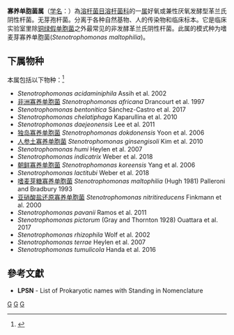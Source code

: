 {{Automatic taxobox
| taxon = Stenotrophomonas
| authority = Palleroni & Bsadbury，1993
| type species = 嗜麦芽寡养单胞菌<br>''Stenotrophomonas maltophilia''
| type species authority = (Hugh, 1981) Palleroni and Bradbury, 1993
}}
'''寡养单胞菌属'''（[[学名|学名]]：{{lang|la|''Stenotrophomonas''}}）為[[溶杆菌目|溶杆菌目]][[溶杆菌科|溶杆菌科]]的一[[属|属]]好氧或兼性厌氧发酵型革兰氏阴性杆菌。无芽孢杆菌。分离于各种自然基物、人的传染物和临床标本。它是临床实验室里除[[铜绿假单胞菌|铜绿假单胞菌]]之外最常见的非发酵革兰氏阴性杆菌。此属的模式种为嗜麦芽寡养单胞菌(''Stenotrophomonas maltophilia'')。

==下属物种==
本属包括以下物种：<ref>{{cite web |title=Stenotrophomonas Palleroni & Bradbury, 1993 |url=https://www.gbif.org/species/3222368 |website=GBIF}}</ref>
* ''Stenotrophomonas acidaminiphila'' Assih et al. 2002
* [[非洲寡养单胞菌|非洲寡养单胞菌]] ''Stenotrophomonas africana'' Drancourt et al. 1997
* ''Stenotrophomonas bentonitica'' Sánchez-Castro et al. 2017
* ''Stenotrophomonas chelatiphaga'' Kaparullina et al. 2010
* ''Stenotrophomonas daejeonensis'' Lee et al. 2011
* [[独岛寡养单胞菌|独岛寡养单胞菌]] ''Stenotrophomonas dokdonensis'' Yoon et al. 2006
* [[人参土寡养单胞菌|人参土寡养单胞菌]] ''Stenotrophomonas ginsengisoli'' Kim et al. 2010
* ''Stenotrophomonas humi'' Heylen et al. 2007
* ''Stenotrophomonas indicatrix'' Weber et al. 2018
* [[朝鲜寡养单胞菌|朝鲜寡养单胞菌]] ''Stenotrophomonas koreensis'' Yang et al. 2006
* ''Stenotrophomonas lactitubi'' Weber et al. 2018
* [[嗜麦芽糖寡养单胞菌|嗜麦芽糖寡养单胞菌]] ''Stenotrophomonas maltophilia'' (Hugh 1981) Palleroni and Bradbury 1993
* [[亚硝酸盐还原寡养单胞菌|亚硝酸盐还原寡养单胞菌]] ''Stenotrophomonas nitritireducens'' Finkmann et al. 2000
* ''Stenotrophomonas pavanii'' Ramos et al. 2011
* ''Stenotrophomonas pictorum'' (Gray and Thornton 1928) Ouattara et al. 2017
* ''Stenotrophomonas rhizophila'' Wolf et al. 2002
* ''Stenotrophomonas terrae'' Heylen et al. 2007
* ''Stenotrophomonas tumulicola'' Handa et al. 2016

==參考文獻==
{{reflist}}
* '''LPSN''' - List of Prokaryotic names with Standing in Nomenclature

{{taxonbar}}

[[Category:革兰氏阴性菌|G]]
[[Category:_溶杆菌科|G]]
[[Category:1993年描述的分类群|G]]